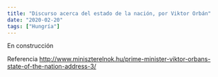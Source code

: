 ```yaml
---
title: "Discurso acerca del estado de la nación, por Viktor Orbán"
date: "2020-02-20"
tags: ["Hungría"]
---
```


En construcción

Referencia http://www.miniszterelnok.hu/prime-minister-viktor-orbans-state-of-the-nation-address-3/